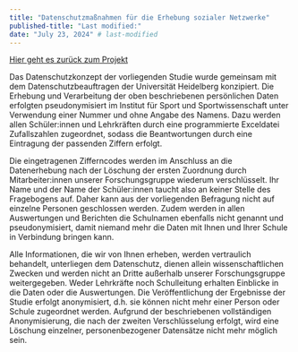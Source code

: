 ```yaml
---
title: "Datenschutzmaßnahmen für die Erhebung sozialer Netzwerke"
published-title: "Last modified:"
date: "July 23, 2024" # last-modified
---
```


[Hier geht es zurück zum Projekt](development_study2023.qmd)

Das Datenschutzkonzept der vorliegenden Studie wurde gemeinsam mit dem Datenschutzbeauftragen der Universität Heidelberg konzipiert. Die Erhebung und Verarbeitung der oben beschriebenen persönlichen Daten erfolgten pseudonymisiert im Institut für Sport und Sportwissenschaft unter Verwendung einer Nummer und ohne Angabe des Namens. Dazu werden allen Schüler:innen und Lehrkräften durch eine programmierte Exceldatei Zufallszahlen zugeordnet, sodass die Beantwortungen durch eine Eintragung der passenden Ziffern erfolgt.

Die eingetragenen Zifferncodes werden im Anschluss an die Datenerhebung nach der Löschung der ersten Zuordnung durch Mitarbeiter:innen unserer Forschungsgruppe wiederum verschlüsselt. Ihr Name und der Name der Schüler:innen taucht also an keiner Stelle des Fragebogens auf. Daher kann aus der vorliegenden Befragung nicht auf einzelne Personen geschlossen werden. Zudem werden in allen Auswertungen und Berichten die Schulnamen ebenfalls nicht genannt und pseudonymisiert, damit niemand mehr die Daten mit Ihnen und Ihrer Schule in Verbindung bringen kann.

Alle Informationen, die wir von Ihnen erheben, werden vertraulich behandelt, unterliegen dem Datenschutz, dienen allein wissenschaftlichen Zwecken und werden nicht an Dritte außerhalb unserer Forschungsgruppe weitergegeben. Weder Lehrkräfte noch Schulleitung erhalten Einblicke in die Daten oder die Auswertungen. Die Veröffentlichung der Ergebnisse der Studie erfolgt anonymisiert, d.h. sie können nicht mehr einer Person oder Schule zugeordnet werden. Aufgrund der beschriebenen vollständigen Anonymisierung, die nach der zweiten Verschlüsselung erfolgt, wird eine Löschung einzelner, personenbezogener Datensätze nicht mehr möglich sein.
